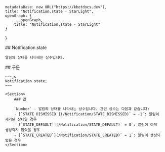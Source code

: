 
    metadataBase: new URL("https://kbotdocs.dev"),
    title: "Notification.state - StarLight",
    openGraph: {
        ...openGraph,
        title: "Notification.state - StarLight"
    }
}

<Section>
    ## Notification.state

    알림의 상태를 나타내는 상수입니다.
</Section>
<Section>
    ## 구문

    ~~~js
    Notification.state;
    ~~~

    <Section>
        ### 값

        `Number` - 알림의 상태를 나타내는 상수입니다. 관련 상수는 다음과 같습니다:
        - [`STATE_DISMISSED`](/Notification/STATE_DISMISSED)` = -1`: 알림이 제거된 상태일 경우
        - [`STATE_DEFAULT`](/Notification/STATE_DEFAULT)` = 0`: 알림이 아직 생성되지 않았을 경우
        - [`STATE_CREATED`](/Notification/STATE_CREATED)` = 1`: 알림이 생성되었을 경우
    </Section>
</Section>
